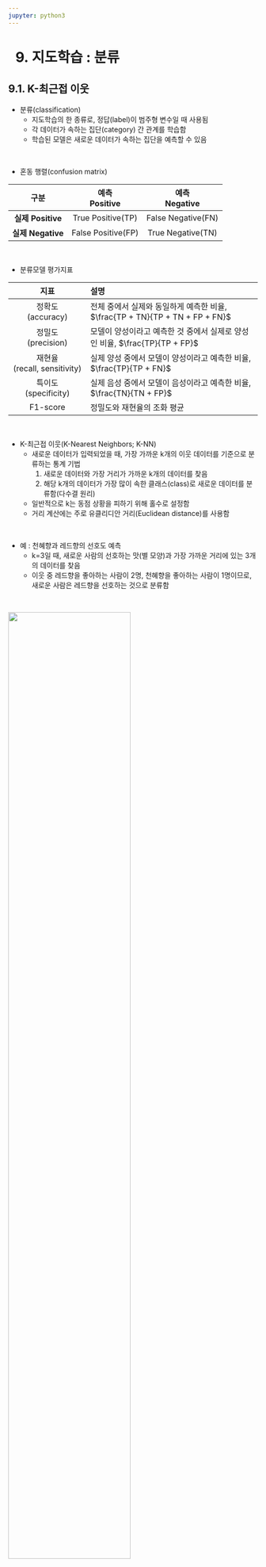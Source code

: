 ```yaml
---
jupyter: python3
---
```


<h1>9. 지도학습 : 분류</h1>

## 9.1. K-최근접 이웃
+ 분류(classification)
  + 지도학습의 한 종류로, 정답(label)이 범주형 변수일 때 사용됨
  + 각 데이터가 속하는 집단(category) 간 관계를 학습함
  + 학습된 모델은 새로운 데이터가 속하는 집단을 예측할 수 있음

<br>

+ 혼동 행렬(confusion matrix)

|구분|예측 <br>Positive|예측 <br>Negative|
|:------:|:------:|:------:|
|**실제 Positive**|True Positive(TP)|False Negative(FN)|
|**실제 Negative**|False Positive(FP)|True Negative(TN)|

<br>

+ 분류모델 평가지표

|지표|설명|
|:------------:|:------------------------------|
|정확도 <br>(accuracy)|전체 중에서 실제와 동일하게 예측한 비율, $\frac{TP + TN}{TP + TN + FP + FN}$|
|정밀도 <br>(precision)|모델이 양성이라고 예측한 것 중에서 실제로 양성인 비율, $\frac{TP}{TP + FP}$|
|재현율 <br>(recall, sensitivity)|실제 양성 중에서 모델이 양성이라고 예측한 비율, $\frac{TP}{TP + FN}$|
|특이도 <br>(specificity)|실제 음성 중에서 모델이 음성이라고 예측한 비율, $\frac{TN}{TN + FP}$|
|F1-score|정밀도와 재현율의 조화 평균|

<br>

+ K-최근접 이웃(K-Nearest Neighbors; K-NN)
  + 새로운 데이터가 입력되었을 때, 가장 가까운 k개의 이웃 데이터를 기준으로 분류하는 통계 기법
    1. 새로운 데이터와 가장 거리가 가까운 k개의 데이터를 찾음
    2. 해당 k개의 데이터가 가장 많이 속한 클래스(class)로 새로운 데이터를 분류함(다수결 원리)
  + 일반적으로 k는 동점 상황을 피하기 위해 홀수로 설정함
  + 거리 계산에는 주로 유클리디안 거리(Euclidean distance)를 사용함

<br>

+ 예 : 천혜향과 레드향의 선호도 예측
  + k=3일 때, 새로운 사람의 선호하는 맛(별 모양)과 가장 가까운 거리에 있는 3개의 데이터를 찾음
  + 이웃 중 레드향을 좋아하는 사람이 2명, 천혜향을 좋아하는 사람이 1명이므로, 새로운 사람은 레드향을 선호하는 것으로 분류함

<br>
 
![](./images/fig3-9.jpg){width=70%}

<br>

+ k 값
  + K-NN 알고리즘은 탐색할 이웃의 개수(k)에 따라 분류 결과가 달라질 수 있음
    + k가 너무 크면, 데이터의 세세한 패턴을 반영하지 못해 과소적합 발생
    + k가 너무 작으면, 개별 데이터에 민감하게 반응하여 과대적합 발생
  + 일반적으로 최적의 k 값은 교차검증을 통해 모형 성능이 가장 좋은 k 값으로 결정함

<br>

+ 교차검증(k-fold cross-validation)
  + 데이터를 여러 조각(fold)으로 나누고, 각 조각을 번갈아가며 검증 데이터(test data)로 사용
  + 각 반복에서 모델 평가지표(정확도, F1-score, 정밀도, 재현도 등)를 계산
  + 보통 각 반복에서 산출한 모델 평가지표의 평균 값을 모델 성능의 추정값으로 사용

<br>

![](./images/fig3-10.png)

<br>

+ 최적의 k 값 선택(하이퍼파라미터 튜닝; hyperparameter tunning)
  1. 여러 이웃 수 k 값에 대해 교차검증을 반복 수행하여 각 k 값별로 모델 성능의 추정값을 계산
  2. 모델 성능이 가장 좋은 k 값을 최적의 값으로 선택

<br>

+ 표준화 작업
  + K-NN 알고리즘은 거리를 기반으로 하기 때문에, 데이터의 단위나 크기 차이가 크면 특정 특성(feature)이 크게 영향을 미쳐 엉뚱한 결과가 나올 수 있음
  + 따라서 모든 특성이 비슷한 스케일(scale)로 반영되도록 표준화 작업이 필수적임
  + z-점수 표준화
    + 평균이 0, 표준편차가 1이 되도록 변환하는 방법, $x' = \frac{x-\mu}{\sigma}$
  + 최대-최소 표준화
    + 데이터의 0~1 범위로 변환하는 방법, $x' = \frac{x-min(x)}{max(x)-min(x)}$

<br>

<br>

## 9.2. (실습) 인기 영화 분류
+ \[데이터\] 캐글에서 제공하는 영화 데이터
  + 총 4,775개의 관측값과 27개의 변수로 구성됨
  + \[실습파일\] [chap11_movie_genre_final.csv](./chap11_movie_genre_final.csv)

<br>

```python
## (1) 데이터 확인 및 전처리
```

```python
# 라이브러리 불러오기
import numpy as np
import pandas as pd 
import matplotlib.pyplot as plt
import seaborn as sns
```

```python
#| scrolled: true
# 데이터 불러오기
df = pd.read_csv('./data/chap11_movie_genre_final.csv')
df.head(2)
```

```python
#| colab: {base_uri: https://localhost:8080/}
# 데이터 정보
df.info()
```

```python
# 데이터 전처리 : 결측값 확인
# 영화 장르를 특성(feature)으로 사용할 예정이므로,
# director, cast 변수에 존재하는 결측값은 별도로 처리하지 않음
df.isna().sum()
```

<br>

```python
## (2) 데이터 탐색
```

```python
#| colab: {base_uri: https://localhost:8080/, height: 639}
# target 변수에 따른 영화 수
plt.figure(figsize=(5, 3))
plt.title('Distribution of Target')
sns.histplot(df['target'], bins=10, kde=True)
plt.show()
```

```python
#| colab: {base_uri: https://localhost:8080/, height: 639}
# 영화 평균 평점 분포
plt.figure(figsize=(5, 3))
plt.title('Distribution of Average Movie Rating')
sns.histplot(df['vote_average'], bins=20, kde=True)
plt.show()
```

```python
# 데이터 집계 : 장르별 영화 수 (오름차순 정렬)
genre_count = df.loc[:, 'Action':'TVMovie'].sum()
genre_count.sort_values(inplace=True)
genre_count
```

```python
#| colab: {base_uri: https://localhost:8080/}
# 장르별 영화 수
# 가장 많은 영화 장르는 드라마이고, 다음으로는 코미디, 스릴러, 액션 등의 순임
plt.figure(figsize=(5, 5))
plt.barh(genre_count.index, genre_count, color=sns.color_palette('hls',20))
plt.show()
```

```python
#| colab: {base_uri: https://localhost:8080/}
# 상위 4개 장르에서 평균 평점 6.5 이상인 영화 수
# 드라마 장르의 53.0%가 평균 평점이 6.5 이상으로 나타나므로,
# 드라마 장르는 많이 제작되고 대중적 인기도 높다는 것을 알 수 있음
top_genres = ['Drama', 'Comedy', 'Thriller', 'Action']
min_avg_rating = 6.5
for genre in top_genres:
    mask = (df[genre] == 1) & (df['vote_average']>=min_avg_rating)
    total = genre_count[genre]
    above_count = len(df[mask])
    percent = above_count/total*100
    print(f'{genre} : {total}편 중 평균 평점 {min_avg_rating} 이상 {above_count}편 ({percent:.1f}%)')
```

<br>

```python
## (3) K-NN을 이용한 분류
```

```python
# 학습 데이터와 평가 데이터로 분할 (8:2 비율)
# stratify=y 옵션 설정
# → 분류 문제에서 각 클래스(calss)가 학습 데이터와 평가 데이터에 비슷한 비율로 포함되도록 함
#   클래스 불균형 문제를 완화하고 모델 성능을 안정적으로 평가하기 위함
X = df[['Action', 'Adventure', 'Fantasy', 'ScienceFiction', 'Crime', 'Drama', 'Thriller',
        'Animation', 'Family', 'Western', 'Comedy', 'Romance', 'Horror', 'Mystery',
        'History', 'War', 'Music', 'Documentary', 'Foreign', 'TVMovie']]
y = df['target']

from sklearn.model_selection import train_test_split
X_train, X_test, y_train, y_test = train_test_split(X, y, test_size=0.2, random_state=42, stratify=y)
```

```python
#| colab: {base_uri: https://localhost:8080/}
#| scrolled: true
# 최적의 k 값 선택
# cv : 교차검증 폴드(fold) 수 (기본값 5)
from sklearn.neighbors import KNeighborsClassifier
from sklearn.model_selection import cross_val_score

k_range = range(1, 21, 2)
k_scores = []

for k in k_range:
    knn = KNeighborsClassifier(n_neighbors=k)
    scores = cross_val_score(knn, X_train, y_train, cv=2, scoring='accuracy')
    k_scores.append(scores.mean())
    print(f'k={k}일 때 정확도 : {scores.mean():.3f}')
```

```python
# 모델 성능이 가장 좋은 k 값 선택
best_k = k_range[k_scores.index(max(k_scores))]
print(f'최적의 k 값은 {best_k}이며, 평균 정확도는 {max(k_scores):.3f}')
```

```python
#| colab: {base_uri: https://localhost:8080/}
# K-NN 분류모델 생성 및 학습
knn = KNeighborsClassifier(n_neighbors=best_k)
knn.fit(X_train, y_train)

# 분류모델 평가 : 정확도
from sklearn.metrics import accuracy_score, precision_score, recall_score
y_pred = knn.predict(X_test)
accuracy = accuracy_score(y_test, y_pred)
precision = precision_score(y_test, y_pred, average='weighted', zero_division=0)
recall = recall_score(y_test, y_pred, average='weighted', zero_division=0)

print(f'정확도 : {accuracy:.3f}')
print(f'정밀도 : {precision:.3f}')
print(f'재현율 : {recall:.3f}')
```

```python
#| colab: {base_uri: https://localhost:8080/}
# Action, Thriller 장르일 때, target 예측
newdata = pd.DataFrame([[1,0,0,0,0,1,0,0,0,0,0,0,0,0,0,0,0,0,0,0]], columns=X_train.columns)
y_pred = knn.predict(newdata)
print(f'Action, Thriller 장르일 때, target 예측값 : {y_pred[0]:.0f}')
```

<br>

##### **결과 및 시사점**
+ 정확도는 43.8%로, 전체 영화 중 약 절반 이하만 정답 클래스를 올바르게 분류함
+ 정밀도는 37.8%로, 재현율은 43.8%로, 전체 클래스에 대한 평균적인 분류 성능이 낮은 편임
+ 세 지표가 모두 낮게 나타났으며, 이는 입력 데이터로 사용한 장르 정보만으로는 target을 효과적으로 구분하기 어려운 것으로 판단됨
+ 또한 클래스 불균형이 존재하여, 일부 클래스는 모델이 거의 예측하지 못했을 가능성도 있음
+ 따라서 모델 성능 개선을 위해 감독, 배우, 개봉 연도 등의 추가적인 특성을 포함할 필요가 있음

<br>

## 9.3. (실습) 농구선수 분류
+ \[데이터\] 농구선수 데이터
  + 총 1,340개의 관측값과 6개의 변수로 구성됨
  + Target 변수는 선수의 경력이 5년 이상이면 1, 5년 미만이면 0을 나타냄
  + \[실습파일\] [chap11_basketball_final.csv](./chap11_basketball_final.csv)

<br>

> **선수의 기량을 보고 5년 이상 경력을 가졌는지 예측할 수 있을까?**
 
<br>

```python
## (1) 데이터 확인 및 전처리
```

```python
#| colab: {base_uri: https://localhost:8080/, height: 206}
# 데이터 불러오기
df = pd.read_csv('./data/chap11_basketball_final.csv')
df.head()
```

```python
#| colab: {base_uri: https://localhost:8080/}
# 데이터 정보
df.info()
```

```python
# 데이터 전처리 : 결측값 확인
df.isna().sum()
```

<br>

```python
## (2) 데이터 탐색
```

```python
#| colab: {base_uri: https://localhost:8080/, height: 425}
# 5년 이상 경력 여부에 따른 선수 분포
plt.figure(figsize=(5, 3))
plt.title('Distribution of Experience')
sns.countplot(x=df['Target'])
plt.xlabel('')
plt.xticks([0, 1], ['under 5 years', '5 years or more'])
plt.show()
```

```python
#| colab: {base_uri: https://localhost:8080/}
# 5년 이상 경력 여부에 따른 평균 농구 기술
df_mean = df.groupby('Target').mean()
```

```python
#| scrolled: true
# 5년 이상 경력 여부에 따른 평균 농구 기술 비교
# 경기 기여도가 높은 기술(리바운드, 어시스트, 스틸, 블록)은 경력이 5년 이상인 선수가 더 뛰어남
# 하지만 턴오버 횟수도 경력이 5년 이상인 선수가 더 많은 것으로 나타남
plt.figure(figsize=(8, 3))
sns.heatmap(df_mean, annot=True, cmap='Oranges', square=True)
plt.ylabel('Experience')
plt.yticks([0.5, 1.5], ['under \n5 years', '5 years\n or more'], rotation=0)
plt.show()
```

<br>

```python
## (3) K-NN을 이용한 분류
```

```python
# 학습 데이터와 평가 데이터로 분할 (8:2 비율)
X = df[['Rebounds','Assists','Steals','Blocks','Turnovers']]
y = df['Target']

from sklearn.model_selection import train_test_split
X_train, X_test, y_train, y_test = train_test_split(X, y, test_size=0.2, random_state=42)
```

```python
#| colab: {base_uri: https://localhost:8080/}
# 최적의 k 값 선택
from sklearn.neighbors import KNeighborsClassifier
from sklearn.model_selection import cross_val_score

k_range = range(1, 21, 2)
k_scores = []

for k in k_range:
    knn = KNeighborsClassifier(n_neighbors=k)
    scores = cross_val_score(knn, X_train, y_train, cv=2, scoring='accuracy')
    k_scores.append(scores.mean())
    print(f'k={k}일 때 정확도 : {scores.mean():.3f}')
```

```python
#| colab: {base_uri: https://localhost:8080/}
# 모델 성능이 가장 좋은 k 값 선택
best_k = k_range[k_scores.index(max(k_scores))]
print(f'최적의 k 값은 {best_k}이며, 평균 정확도는 {max(k_scores):.3f}')
```

```python
# K-NN 분류모델 생성 및 학습
knn = KNeighborsClassifier(n_neighbors=best_k)
knn.fit(X_train, y_train)

# 분류모델 평가 : 정확도
from sklearn.metrics import accuracy_score, precision_score, recall_score
y_pred = knn.predict(X_test)
accuracy = accuracy_score(y_test, y_pred)
precision = precision_score(y_test, y_pred)
recall = recall_score(y_test, y_pred)

print(f'정확도 : {accuracy:.3f}')
print(f'정밀도 : {precision:.3f}')
print(f'재현율 : {recall:.3f}')
```

```python
# Rebounds 3회, Assists 3회, Steals 2회, Blocks 2회, Turnovers 4회일 때,
# 5년 이상 경력 여부 예측
newdata = pd.DataFrame([[3, 3, 2, 2, 4]], columns=X_train.columns)
y_pred = knn.predict(newdata)
y_pred = pd.Series(y_pred).map({0: 'under 5 years', 1: '5 years and over'})
print(f'Rebounds 3회, Assists 3회, Steals 2회, Blocks 2회, Turnovers 4회일 때, 예측값 : {y_pred[0]}')
```

<br>

##### **결과 및 시사점**
+ 정확도는 66.4%로, 3명의 중 2명은 경력을 올바르게 분류함
+ 정밀도는 70.3%로, 모델이 경력 5년 이상이라고 예측한 선수 중 약 70%가 실제로 경력이 많았음
+ 재현율은 81.1%로, 실제로 경력 5년 이상인 선수 대부분을 모델이 정확히 분류함
+ 모델 성능은 전반적으로 양호하며, 특히 높은 재현율을 통해 경력이 많은 선수를 잘 포착함
+ 다만 정확도와 정밀도는 개선 여지가 있으며, 이를 위해 득점, 평균 출전 시간, 포지션 등의 추가적인 특성을 고려해볼 수 있음

